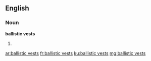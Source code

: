 ==English==

===Noun===
'''ballistic vests'''

# {{plural of|ballistic vest}}

[[ar:ballistic vests]]
[[fr:ballistic vests]]
[[ku:ballistic vests]]
[[mg:ballistic vests]]
